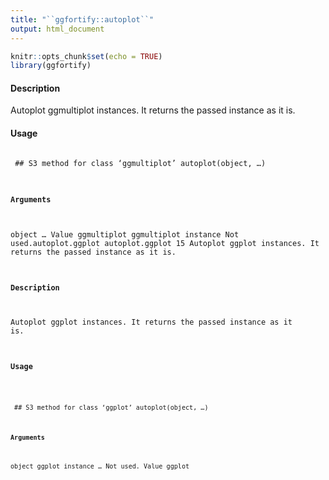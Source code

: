 ```yaml
---
title: "``ggfortify::autoplot``"
output: html_document
---
```


```r
knitr::opts_chunk$set(echo = TRUE)
library(ggfortify)
```
#### Description 
 
Autoplot ggmultiplot instances. It returns the passed instance as it is.

#### Usage 
 <pre><code>
## S3 method for class 'ggmultiplot'
autoplot(object, ...)

#### Arguments 
 
object
...
Value
ggmultiplot
ggmultiplot instance
Not used.autoplot.ggplot
autoplot.ggplot
15
Autoplot ggplot instances. It returns the passed instance as it is.

#### Description 
 
Autoplot ggplot instances. It returns the passed instance as it is.

#### Usage 
 <pre><code>
## S3 method for class 'ggplot'
autoplot(object, ...)

#### Arguments 
 
object ggplot instance
... Not used.
Value
ggplot



